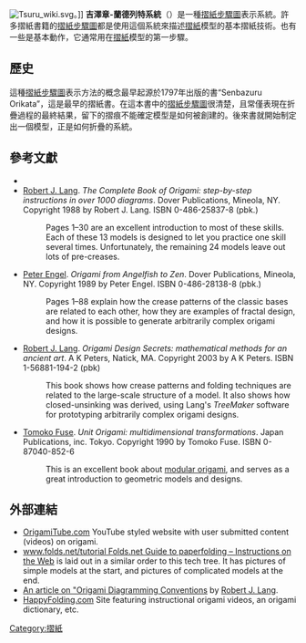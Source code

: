 {{expand|time=2015-03-20T22:46:56+00:00}}
{{no footnotes|time=2015-03-20T22:46:56+00:00}}
[[Image:Tsuru_wiki.svg|thumb]]。]]
'''吉澤章-蘭德列特系統'''（{{lang-en|Yoshizawa–Randlett system}}）是一種[[摺紙步驟圖|摺紙步驟圖]]表示系統。許多摺紙書籍的[[摺紙步驟圖|摺紙步驟圖]]都是使用這個系統來描述[[摺紙|摺紙]]模型的基本摺紙技術。也有一些是基本動作，它通常用在[[摺紙|摺紙]]模型的第一步驟。

== 歷史 ==
這種[[摺紙步驟圖|摺紙步驟圖]]表示方法的概念最早起源於1797年出版的書“Senbazuru Orikata”，這是最早的摺紙書。在這本書中的[[摺紙步驟圖|摺紙步驟圖]]很清楚，且常僅表現在折疊過程的最終結果，留下的摺痕不能確定模型是如何被創建的。後來書就開始制定出一個模型，正是如何折疊的系統。

==參考文獻==
{{reflist}}
* {{cite web |title=The Origin of Origami Symbols |url=http://www.britishorigami.info/academic/lister/origin_of_symbols.php |author=David Lister |authorlink=David Lister (origami historian) |publisher=British Origami Society |access-date=2014-08-09 |archive-date=2020-11-13 |archive-url=https://web.archive.org/web/20201113131533/http://www.britishorigami.info/academic/lister/origin_of_symbols.php |dead-url=yes }}
*[[Robert_J._Lang|Robert J. Lang]]. ''The Complete Book of Origami: step-by-step instructions in over 1000 diagrams''. Dover Publications, Mineola, NY. Copyright 1988 by Robert J. Lang. ISBN 0-486-25837-8 (pbk.)
*:Pages 1–30 are an excellent introduction to most of these skills.  Each of these 13 models is designed to let you practice one skill several times.  Unfortunately, the remaining 24 models leave out lots of pre-creases.
*[[Peter_Engel|Peter Engel]]. ''Origami from Angelfish to Zen''. Dover Publications, Mineola, NY. Copyright 1989 by Peter Engel. ISBN 0-486-28138-8 (pbk.)
*: Pages 1–88 explain how the crease patterns of the classic bases are related to each other, how they are examples of fractal design, and how it is possible to generate arbitrarily complex origami designs.
*[[Robert_J._Lang|Robert J. Lang]]. ''Origami Design Secrets: mathematical methods for an ancient art''.  A K Peters, Natick, MA.  Copyright 2003 by A K Peters.  ISBN 1-56881-194-2 (pbk)
*:This book shows how crease patterns and folding techniques are related to the large-scale structure of a model.  It also shows how closed-unsinking was derived, using Lang's ''TreeMaker'' software for prototyping arbitrarily complex origami designs.
*[[Tomoko_Fuse|Tomoko Fuse]]. ''Unit Origami: multidimensional transformations''. Japan Publications, inc. Tokyo. Copyright 1990 by Tomoko Fuse. ISBN 0-87040-852-6
*:This is an excellent book about [[modular_origami|modular origami]], and serves as a great introduction to geometric models and designs.

==外部連結==
{{Commons category|Origami}}

*[https://web.archive.org/web/20080527213325/http://origamitube.com/ OrigamiTube.com] YouTube styled website with user submitted content (videos) on origami.
*[http://www.folds.net/tutorial/index.html www.folds.net/tutorial Folds.net Guide to paperfolding – Instructions on the Web] {{Wayback|url=http://www.folds.net/tutorial/index.html |date=20201114003307 }} is laid out in a similar order to this tech tree. It has pictures of simple models at the start, and pictures of complicated models at the end.
*[http://www.langorigami.com/diagramming/diagramming.php An article on "Origami Diagramming Conventions] {{Wayback|url=http://www.langorigami.com/diagramming/diagramming.php |date=20160111142139 }} by [[Robert_J._Lang|Robert J. Lang]].
*[http://www.happyfolding.com HappyFolding.com] {{Wayback|url=http://www.happyfolding.com/ |date=20201225103325 }} Site featuring instructional origami videos, an origami dictionary, etc.

{{摺紙}}

{{DEFAULTSORT:Yoshizawa-Randlett system}}
[[Category:摺紙|Category:摺紙]]